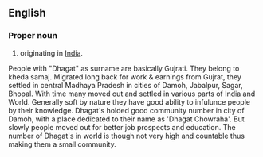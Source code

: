 ==English==

===Proper noun===
{{en-proper noun}}

# {{surname|from=India|dot=}} originating in [[India]].

People with "Dhagat" as surname are basically Gujrati. They belong to kheda samaj. Migrated long back for work & earnings from Gujrat, they settled in central Madhaya Pradesh in cities of Damoh, Jabalpur, Sagar, Bhopal. With time many moved out and settled in various parts of India and World. Generally soft by nature they have good ability to infulunce people by their knowledge. Dhagat's holded good community number in city of Damoh, with a place dedicated to their name as 'Dhagat Chowraha'. But slowly people moved out for better job prospects and education. The number of Dhagat's in world is though not very high and countable thus making them a small community.